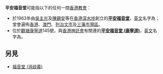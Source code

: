 '''平安福音堂'''可能指以下的任何一間[[香港|香港]][[教會|教會]]：
* 於1963年由[[吳主光|吳主光]]及[[陳錫安|陳錫安]]等在[[香港|香港]][[深水埗|深水埗]]創立的'''[[平安福音堂|平安福音堂]]'''，[[英文|英文]]名字為'''{{lang|en|Peace Evangelical Centre/Church}}'''；堂會遍佈[[香港|香港]]、[[澳門|澳門]]、[[列治文市|列治文市]]及[[三藩市灣區|三藩市灣區]]。
* 位於[[觀塘|觀塘]][[康寧道|康寧道]]145號，與[[香港神託會|香港神託會]]有關連的'''[[平安福音堂_(康寧道)|平安福音堂 (康寧道)]]'''，[[英文|英文]]名字為'''{{lang|en|Peace Gospel Hall}}'''。

== 另見 ==
* [[福音堂|福音堂 (消歧義)]]

{{disambig|D|Cat=五字消歧义}}
